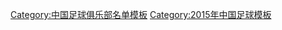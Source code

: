 {{Football squad with groups
 | name      = 2015年中甲分类名单海牛
 | bgcolor   = #ffff00
 | bordercolor = #0000ff
 | textcolor   = #0000ff
 | title=[[青岛海牛足球俱乐部|<span style="color:#0000ff">青島黄海制药</span>]] — [[2015年中国足球甲级联赛|<span style="color: #0000ff;">2015年</span>]][[中国足球甲级联赛|<span style="color: #0000ff;">中甲联赛第 11 名</span>]]
|group1=全年参赛球员
|list1=<div>
{{Football squad2 player|no=1|name=[[滕尚坤]]}}
{{Football squad2 player|no=2|name=[[陈龙 (足球运动员)|陈龙]]}}
{{Football squad2 player|no=3|name=[[刘骁锋]]}}
{{Football squad2 player|no=5|name=[[万厚良]]}}
{{Football squad2 player|no=6|name=[[韩青松]]}}
{{Football squad2 player|no=7|name={{flagicon|KOR}} [[金承龍]]}}
{{Football squad2 player|no=9|name={{flagicon|SRB}} {{link-en|乔尔杰·拉基奇|Đorđe Rakić|-{zh-hans:拉基奇;zh-hk:拿卡歷}-}}}}
{{Football squad2 player|no=10|name=[[刘清 (足球运动员)|刘清]]}}
{{Football squad2 player|no=11|name=[[薛亚男]]}}
{{Football squad2 player|no=12|name=[[刘君 (足球运动员)|刘君]]}}
{{Football squad2 player|no=13|name=[[段宇]]}}
{{Football squad2 player|no=15|name=[[刘登]]}}
{{Football squad2 player|no=16|name=[[高翔 (足球运动员)|高翔]]}}
{{Football squad2 player|no=17|name=[[石哲]]}}
{{Football squad2 player|no=18|name=[[于珈唯]]}}
{{Football squad2 player|no=19|name=[[姜涛]]}}
{{Football squad2 player|no=20|name=[[屈凯]]}}
{{Football squad2 player|no=21|name=[[胡博文]]}}
{{Football squad2 player|no=23|name=[[曲波 (足球运动员)|曲波]]}}
{{Football squad2 player|no=25|name=[[李凯]]}}
{{Football squad2 player|no=27|name=[[马龙 (足球运动员)|马龙]]}}
{{Football squad2 player|no=28|name=[[马兴煜]]}}
{{Football squad2 player|no=29|name=[[迟金玉]]}}
{{Football squad2 player|no=31|name=[[刘鹏 (1989年)|刘鹏]]}}
</div>
|group2=夏季转入球员
|list2=<div>
{{Football squad2 player|no=14|name=[[王選宏]]}}
{{Football squad2 player|no=32|name={{flagicon|URU}} {{link-en|胡里奥·安德烈斯·古铁雷斯|Julio Andrés Gutiérrez|-{zh-hans:古铁雷斯;zh-hk:古泰利斯}-}}}}
{{Football squad2 player|no=41|name=[[张大鹏 (足球运动员)|张大鹏]]}}
{{Football squad2 player|no=42|name=[[郑丰维]]}}
</div>
|group3=夏季转出球员
|list3=<div>
{{Football squad2 player|no=8|name={{flagicon|SRB}} {{colortext|[[戈兰·戈基奇|-{zh-hans:戈基奇;zh-hk:戈基奇}-]]|border=black}}}}
{{Football squad2 player|no=26|name=[[吴凯 (足球运动员)|吴凯]]}}
</div>
|group4=主教练
|list4=[[宿茂臻]]（至第 16 轮）；[[孙新波]]（代理）
}}
<noinclude>
{{DEFAULTSORT:Qinghai Hainiu F.C. Squad 2015}}
[[Category:中国足球俱乐部名单模板]]
[[Category:2015年中国足球模板]]